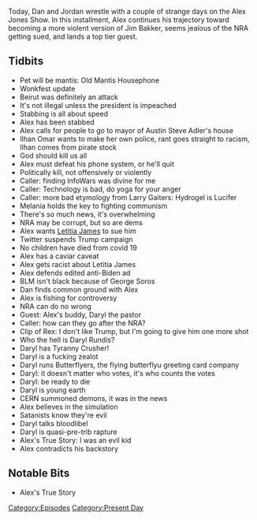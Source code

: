 {{DEFAULTSORT:
    #_EPISODE_0466:August 5-6, 2020
}}{{Episode
    | title             = August 5-6, 2020
    | caption           = Listen to this episode on [https://knowledgefight.libsyn.com/466-august-5-6-2020 Libsyn] [https://open.spotify.com/episode/7BB1Q9hebK7cHgn3omKdcR Spotify], Read the [[Transcript/466: August 5-6, 2020|Unofficial Transcript]]
    | episodeNumber     = 466
    | length            = 02:01:26
    | airDate           = August 7, 2020
    | coverageStartDate = August 5, 2020
    | coverageEndDate   = August 6, 2020
    | episodeType       = [[:Category:Present Day|Present Day]]
    | appearance        = [[Steve Adler]], [[Ilhan Omar]], [[Larry Gaiters]], [[Melania Trump]], [[Letitia James]], [[George Soros]], [[Daryl Rundis]], [[Rex Jones]]
    | previousEpisode   = [[465: August 3-4, 2020]]
    | nextEpisode       = [[467: August 7-9, 2020]]
}}

{{Stub}}

Today, Dan and Jordan wrestle with a couple of strange days on the Alex Jones Show. In this installment, Alex continues his trajectory toward becoming a more violent version of Jim Bakker, seems jealous of the NRA getting sued, and lands a top tier guest.

==Tidbits==

*Pet will be mantis: Old Mantis Housephone
*Wonkfest update
*Beirut was definitely an attack
*It's not illegal unless the president is impeached
*Stabbing is all about speed
*Alex has been stabbed
*Alex calls for people to go to mayor of Austin Steve Adler's house
*Ilhan Omar wants to make her own police, rant goes straight to racism, Ilhan comes from pirate stock
*God should kill us all
*Alex must defeat his phone system, or he'll quit
*Politically kill, not offensively or violently
*Caller: finding InfoWars was divine for me
*Caller: Technology is bad, do yoga for your anger
*Caller: more bad etymology from Larry Gaiters: Hydrogel is Lucifer
*Melania holds the key to fighting communism
*There's so much news, it's overwhelming
*NRA may be corrupt, but so are dems
*Alex wants [[Letitia James]] to sue him
*Twitter suspends Trump campaign
*No children have died from covid 19
*Alex has a caviar caveat
*Alex gets racist about Letitia James
*Alex defends edited anti-Biden ad
*BLM isn't black because of George Soros
*Dan finds common ground with Alex
*Alex is fishing for controversy
*NRA can do no wrong
*Guest: Alex's buddy, Daryl the pastor
*Caller: how can they go after the NRA?
*Clip of Rex: I don't like Trump, but I'm going to give him one more shot
*Who the hell is Daryl Rundis?
*Daryl has Tyranny Crusher!
*Daryl is a fucking zealot
*Daryl runs Butterflyers, the flying butterflyu greeting card company
*Daryl: it doesn't matter who votes, it's who counts the votes
*Daryl: be ready to die
*Daryl is young earth
*CERN summoned demons, it was in the news
*Alex believes in the simulation
*Satanists know they're evil
*Daryl talks bloodlibel
*Daryl is quasi-pre-trib rapture
*Alex's True Story: I was an evil kid
*Alex contradicts his backstory

==Notable Bits==

*Alex's True Story

[[Category:Episodes]]
[[Category:Present Day]]

